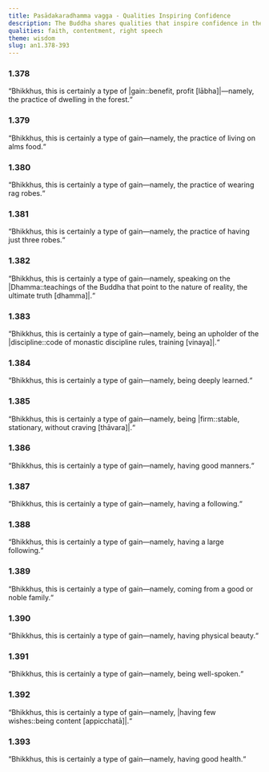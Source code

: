 ```yaml
---
title: Pasādakaradhamma vagga - Qualities Inspiring Confidence
description: The Buddha shares qualities that inspire confidence in the spiritual life.
qualities: faith, contentment, right speech
theme: wisdom
slug: an1.378-393
---
```


### 1.378

“Bhikkhus, this is certainly a type of |gain::benefit, profit [lābha]|—namely, the practice of dwelling in the forest.“

### 1.379

“Bhikkhus, this is certainly a type of gain—namely, the practice of living on alms food.“

### 1.380

“Bhikkhus, this is certainly a type of gain—namely, the practice of wearing rag robes.“

### 1.381

“Bhikkhus, this is certainly a type of gain—namely, the practice of having just three robes.“

### 1.382

“Bhikkhus, this is certainly a type of gain—namely, speaking on the |Dhamma::teachings of the Buddha that point to the nature of reality, the ultimate truth [dhamma]|.“

### 1.383

“Bhikkhus, this is certainly a type of gain—namely, being an upholder of the |discipline::code of monastic discipline rules, training [vinaya]|.“

### 1.384

“Bhikkhus, this is certainly a type of gain—namely, being deeply learned.“

### 1.385

“Bhikkhus, this is certainly a type of gain—namely, being |firm::stable, stationary, without craving [thāvara]|.“

### 1.386

“Bhikkhus, this is certainly a type of gain—namely, having good manners.“

### 1.387

“Bhikkhus, this is certainly a type of gain—namely, having a following.“

### 1.388

“Bhikkhus, this is certainly a type of gain—namely, having a large following.“

### 1.389

“Bhikkhus, this is certainly a type of gain—namely, coming from a good or noble family.“

### 1.390

“Bhikkhus, this is certainly a type of gain—namely, having physical beauty.“

### 1.391

“Bhikkhus, this is certainly a type of gain—namely, being well-spoken.“

### 1.392

“Bhikkhus, this is certainly a type of gain—namely, |having few wishes::being content [appicchatā]|.“

### 1.393

“Bhikkhus, this is certainly a type of gain—namely, having good health.“